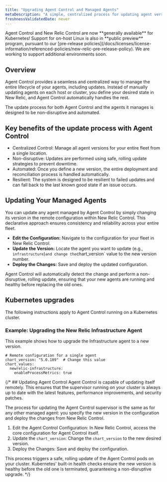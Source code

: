 ```yaml
---
title: "Upgrading Agent Control and Managed Agents"
metaDescription: "A simple, centralized process for updating agent versions across your entire fleet"
freshnessValidatedDate: never
---
```


<Callout variant="important">
  Agent Control and New Relic Control are now **generally available** for Kubernetes! Support for on-host Linux is also in **public preview** program, pursuant to our [pre-release policies](/docs/licenses/license-information/referenced-policies/new-relic-pre-release-policy).
  We are working to support additional environments soon.
</Callout>

## Overview

Agent Control provides a seamless and centralized way to manage the entire lifecycle of your agents, including updates. Instead of manually updating agents on each host or cluster, you define your desired state in New Relic, and Agent Control automatically handles the rest.

The update process for both Agent Control and the agents it manages is designed to be non-disruptive and automated.

## Key benefits of the update process with Agent Control
- Centralized Control: Manage all agent versions for your entire fleet from a single location.
- Non-disruptive: Updates are performed using safe, rolling update strategies to prevent downtime.
- Automated: Once you define a new version, the entire deployment and reconciliation process is handled automatically.
- Resilient: The system is designed to be resilient to failed updates and can fall back to the last known good state if an issue occurs.

## Updating Your Managed Agents
You can update any agent managed by Agent Control by simply changing its version in the remote configuration within New Relic Control. This declarative approach ensures consistency and reliability across your entire fleet.

- **Edit the Configuration:** Navigate to the configuration for your fleet in New Relic Control.
- **Update the Version:** Locate the agent you want to update (e.g., `infrastructure`)` and change the `chart_version` value to the new version number.
- **Deploy the Changes:** Save and deploy the updated configuration.

Agent Control will automatically detect the change and perform a non-disruptive, rolling update, ensuring that your new agents are running and healthy before replacing the old ones.

## Kubernetes upgrades

The following instructions apply to Agent Control running on a Kubernetes cluster.

### Example: Upgrading the New Relic Infrastructure Agent

This example shows how to upgrade the Infrastructure agent to a new version.

```shell
# Remote configuration for a single agent
chart_version: "5.0.109"  # Change this value
chart_values:
  newrelic-infrastructure:
    enableProcessMetrics: true
```

{/* ## Updating Agent Control
Agent Control is capable of updating itself remotely. This ensures that the supervisor running on your cluster is always up to date with the latest features, performance improvements, and security patches.

The process for updating the Agent Control supervisor is the same as for any other managed agent: you specify the new version in the configuration and deploy the changes from New Relic Control.

1. Edit the Agent Control Configuration: In New Relic Control, access the core configuration for Agent Control itself.
2. Update the `chart_version`: Change the `chart_version` to the new desired version.
3. Deploy the Changes: Save and deploy the configuration.

This process triggers a safe, rolling update of the Agent Control pods on your cluster. Kubernetes' built-in health checks ensure the new version is healthy before the old one is terminated, guaranteeing a non-disruptive upgrade. */}
